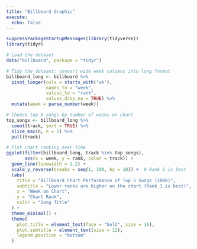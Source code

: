 ```yaml
---
title: "Billboard Graphic"
execute:
  echo: false
---
```


```r
suppressPackageStartupMessages(library(tidyverse))
library(tidyr)

# Load the dataset
data("billboard", package = "tidyr")

# Tidy the dataset: convert wide week columns into long format
billboard_long <- billboard %>%
  pivot_longer(cols = starts_with("wk"),
               names_to = "week",
               values_to = "rank",
               values_drop_na = TRUE) %>%
  mutate(week = parse_number(week))

# Choose top 5 songs by number of weeks on chart
top_songs <- billboard_long %>%
  count(track, sort = TRUE) %>%
  slice_max(n, n = 5) %>%
  pull(track)

# Plot chart ranking over time
ggplot(filter(billboard_long, track %in% top_songs),
       aes(x = week, y = rank, color = track)) +
  geom_line(linewidth = 1.2) +
  scale_y_reverse(breaks = seq(1, 100, by = 10)) +  # Rank 1 is best
  labs(
    title = "Billboard Chart Performance of Top 5 Songs (2000)",
    subtitle = "Lower ranks are higher on the chart (Rank 1 is best)",
    x = "Week on Chart",
    y = "Chart Rank",
    color = "Song Title"
  ) +
  theme_minimal() +
  theme(
    plot.title = element_text(face = "bold", size = 16),
    plot.subtitle = element_text(size = 12),
    legend.position = "bottom"
  )
```
